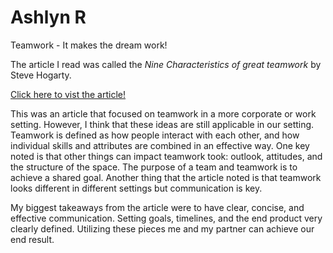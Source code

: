 
# Ashlyn R {-}

Teamwork - It makes the dream work!

The article I read was called the *Nine Characteristics of great teamwork* by Steve Hogarty.

[Click here to vist the article!](https://www.wework.com/ideas/professional-development/management-leadership/nine-characteristics-of-great-teamwork)

This was an article that focused on teamwork in a more corporate or work setting.
However, I think that these ideas are still applicable in our setting.
Teamwork is defined as how people interact with each other, and how individual skills and attributes are combined in an effective way.
One key noted is that other things can impact teamwork took: outlook, attitudes, and the structure of the space.
The purpose of a team and teamwork is to achieve a shared goal.
Another thing that the article noted is that teamwork looks different in different settings but communication is key.

My biggest takeaways from the article were to have clear, concise, and effective communication.
Setting goals, timelines, and the end product very clearly defined.
Utilizing these pieces me and my partner can achieve our end result.
